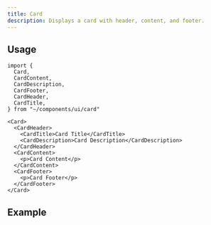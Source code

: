 ```yaml
---
title: Card
description: Displays a card with header, content, and footer.
---
```



## Usage

```
import {
  Card,
  CardContent,
  CardDescription,
  CardFooter,
  CardHeader,
  CardTitle,
} from "~/components/ui/card"
```

```
<Card>
  <CardHeader>
    <CardTitle>Card Title</CardTitle>
    <CardDescription>Card Description</CardDescription>
  </CardHeader>
  <CardContent>
    <p>Card Content</p>
  </CardContent>
  <CardFooter>
    <p>Card Footer</p>
  </CardFooter>
</Card>
```

## Example

<CardDemo client:load />
